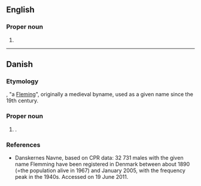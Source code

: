 ==English==

===Proper noun===
{{wikipedia}}
{{en-proper noun}}

# {{surname|en}}

----

==Danish==

===Etymology===
{{der|da|non|Flæmingr}}, "a [[Fleming]]", originally a medieval byname, used as a given name since the 19th century.

===Proper noun===
{{head|da|proper noun}}

# {{given name|da|male}}.

===References===
* [http://www.danskernesnavne.navneforskning.ku.dk/ ] Danskernes Navne, based on CPR data: 32 731 males with the given name Flemming have been registered in Denmark between about 1890 (=the population alive in 1967) and January 2005, with the frequency peak in the 1940s. Accessed on 19 June 2011.